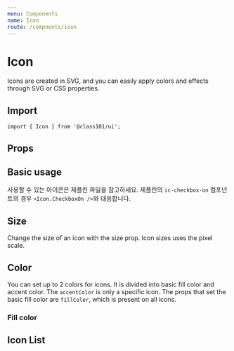```yaml
---
menu: Components
name: Icon
route: /compnents/icon
---
```



# Icon

Icons are created in SVG, and you can easily apply colors and effects through SVG or CSS properties.

## Import

```
import { Icon } from '@class101/ui';
```

## Props

<Props of={Icon} />

## Basic usage

사용할 수 있는 아이콘은 제플린 파일을 참고하세요. 제플린의 `ic-checkbox-on` 컴포넌트의 경우 `<Icon.CheckboxOn />`와 대응합니다.

<Playground>
  <Icon.BellOutline />
  <Icon.Alert />
  <Icon.CheckboxOn />
  <Icon.Close />
</Playground>

## Size

Change the size of an icon with the size prop. Icon sizes uses the pixel scale.

<Playground>
  <Icon.BellOutline size={16} />
  <Icon.BellOutline size={24} />
  <Icon.BellOutline size={28} />
  <Icon.BellOutline size={36} />
  <Icon.BellOutline size={42} />
  <Icon.BellOutline size={48} />
</Playground>

## Color

You can set up to 2 colors for icons.
It is divided into basic fill color and accent color. The `accentColor` is only a specific icon.
The props that set the basic fill color are `fillColor`, which is present on all icons.

### Fill color

<Playground>
  <Icon.BellOutline fillColor={Colors.gray700} />
  <Icon.BellOutline fillColor={Colors.red700} />
  <Icon.BellOutline fillColor={Colors.orange700} />
</Playground>

## Icon List

<IconItemContainer />
